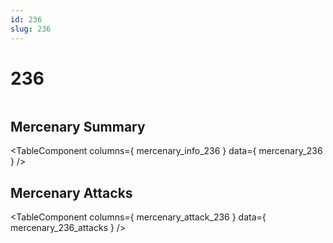 ```yaml
---
id: 236
slug: 236
---
```



# 236

<div style = {{ display: "flex" }}>
    <Image img={require('@site/static/img/mercenaries/illust/thum_char_view_n_236.jpg')}/>
    
</div>

## Mercenary Summary

<TableComponent
  columns={ mercenary_info_236 }
  data={ mercenary_236 }
/>

## Mercenary Attacks

<TableComponent
  columns={ mercenary_attack_236 }
  data={ mercenary_236_attacks }
/>